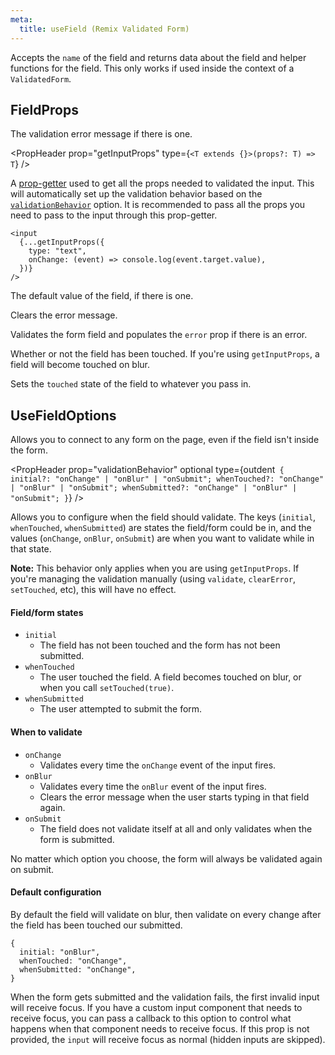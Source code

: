 ```yaml
---
meta:
  title: useField (Remix Validated Form)
---
```



<PropHeader
  variant="h1"
  prop="useField"
  type="(name: string, options?: UseFieldOptions) => FieldProps"
  noAnchor
/>

Accepts the `name` of the field and returns
data about the field and helper functions for the field.
This only works if used inside the context of a `ValidatedForm`.

## FieldProps

<PropHeader prop="error" type="string | undefined" />

The validation error message if there is one.

<PropHeader
  prop="getInputProps"
  type={`<T extends {}>(props?: T) => T`}
/>

A [prop-getter](https://kentcdodds.com/blog/how-to-give-rendering-control-to-users-with-prop-getters)
used to get all the props needed to validated the input.
This will automatically set up the validation behavior based on the [`validationBehavior`](#validationBehavior) option.
It is recommended to pass all the props you need to pass to the input through this prop-getter.

```tsx
<input
  {...getInputProps({
    type: "text",
    onChange: (event) => console.log(event.target.value),
  })}
/>
```

<PropHeader prop="defaultValue" type="any" />

The default value of the field, if there is one.

<PropHeader prop="clearError" type="() => void" />

Clears the error message.

<PropHeader prop="validate" type="() => void" />

Validates the form field and populates the `error` prop if there is an error.

<PropHeader prop="touched" type="boolean" />

Whether or not the field has been touched.
If you're using `getInputProps`, a field will become touched on blur.

<PropHeader
  prop="setTouched"
  type="(touched: boolean) => void"
/>

Sets the `touched` state of the field to whatever you pass in.

## UseFieldOptions

<PropHeader prop="formId" optional type="string" />

Allows you to connect to any form on the page,
even if the field isn't inside the form.

<PropHeader
  prop="validationBehavior"
  optional
  type={outdent`
  {
    initial?: "onChange" | "onBlur" | "onSubmit";
    whenTouched?: "onChange" | "onBlur" | "onSubmit";
    whenSubmitted?: "onChange" | "onBlur" | "onSubmit";
  }`}
/>

Allows you to configure when the field should validate.
The keys (`initial`, `whenTouched`, `whenSubmitted`) are states the field/form could be in,
and the values (`onChange`, `onBlur`, `onSubmit`) are when you want to validate while in that state.

**Note:** This behavior only applies when you are using `getInputProps`.
If you're managing the validation manually (using `validate`, `clearError`, `setTouched`, etc),
this will have no effect.

#### Field/form states

- `initial`
  - The field has not been touched and the form has not been submitted.
- `whenTouched`
  - The user touched the field. A field becomes touched on blur, or when you call `setTouched(true)`.
- `whenSubmitted`
  - The user attempted to submit the form.

#### When to validate

- `onChange`
  - Validates every time the `onChange` event of the input fires.
- `onBlur`
  - Validates every time the `onBlur` event of the input fires.
  - Clears the error message when the user starts typing in that field again.
- `onSubmit`
  - The field does not validate itself at all and only validates when the form is submitted.

No matter which option you choose, the form will always be validated again on submit.

#### Default configuration

By default the field will validate on blur,
then validate on every change after the field has been touched our submitted.

```
{
  initial: "onBlur",
  whenTouched: "onChange",
  whenSubmitted: "onChange",
}
```

<PropHeader
  prop="handleReceiveFocus"
  type="() => void"
  optional
/>

When the form gets submitted and the validation fails, the first invalid input will receive focus.
If you have a custom input component that needs to receive focus,
you can pass a callback to this option to control what happens when that component needs to receive focus.
If this prop is not provided, the `input` will receive focus as normal (hidden inputs are skipped).
